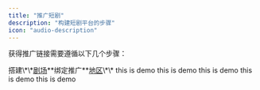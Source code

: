 ```yaml
---
title: "推广短剧"
description: "构建短剧平台的步骤"
icon: "audio-description"
---
```


获得推广链接需要遵循以下几个步骤：

<Steps>
  <Step title="创建剧场">
    搭建\*\*<u>剧场</u>**绑定推广**<u>地区</u>\*\*
  </Step>
  <Step title="上传短剧">
    this is demo
  </Step>
  <Step title="发布短剧">
    this is demo
  </Step>
  <Step title="创建推广链接">
    this is demo
  </Step>
  <Step title="设置剧集单价">
    this is demo
  </Step>
  <Step title="推广链接充值面板">
    this is demo
  </Step>
</Steps>